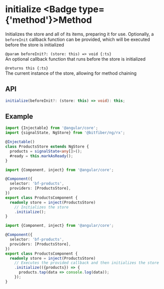 
# initialize <Badge type={'method'}>Method</Badge>

Initializes the store and all of its items, preparing it for use. Optionally, a `beforeInit`
callback function can be provided, which will be executed before the store is initialized

`@param beforeInit?: (store: this) => void {:ts}`  
An optional callback function that runs before the store is initialized

`@returns this {:ts}`  
The current instance of the store, allowing for method chaining

## API

```ts copy
initialize(beforeInit?: (store: this) => void): this;
```

## Example

```ts copy
import {Injectable} from '@angular/core';
import {signalState, NgStore} from '@bitfiber/ng/rx';

@Injectable()
class ProductsStore extends NgStore {
  products = signalState<any[]>();
  #ready = this.markAsReady();
}
```

```ts copy
import {Component, inject} from '@angular/core';

@Component({
  selector: 'bf-products',
  providers: [ProductsStore],
})
export class ProductsComponent {
  readonly store = inject(ProductsStore)
    // Initializes the store
    .initialize();
}
```

```ts copy
import {Component, inject} from '@angular/core';

@Component({
  selector: 'bf-products',
  providers: [ProductsStore],
})
export class ProductsComponent {
  readonly store = inject(ProductsStore)
    // Executes the provided callback and then initializes the store
    .initialize(({products}) => {
      products.tap(data => console.log(data));
    });
}
```

